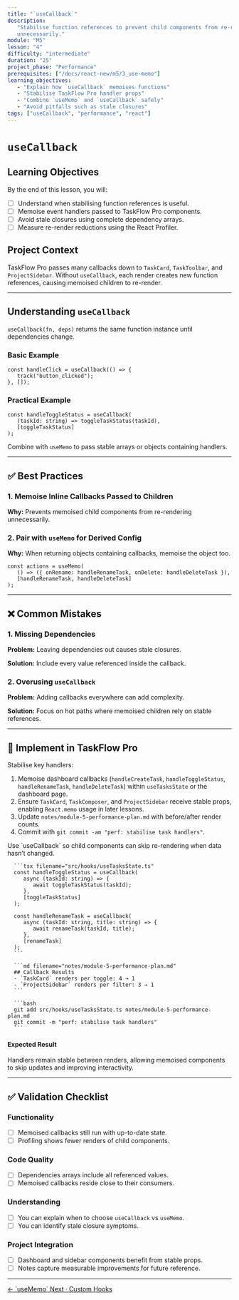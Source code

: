 ```yaml
---
title: "`useCallback`"
description:
   "Stabilise function references to prevent child components from re-rendering
   unnecessarily."
module: "M5"
lesson: "4"
difficulty: "intermediate"
duration: "25"
project_phase: "Performance"
prerequisites: ["/docs/react-new/m5/3_use-memo"]
learning_objectives:
   - "Explain how `useCallback` memoises functions"
   - "Stabilise TaskFlow Pro handler props"
   - "Combine `useMemo` and `useCallback` safely"
   - "Avoid pitfalls such as stale closures"
tags: ["useCallback", "performance", "react"]
---
```



# `useCallback`

## Learning Objectives

By the end of this lesson, you will:

-  [ ] Understand when stabilising function references is useful.
-  [ ] Memoise event handlers passed to TaskFlow Pro components.
-  [ ] Avoid stale closures using complete dependency arrays.
-  [ ] Measure re-render reductions using the React Profiler.

## Project Context

TaskFlow Pro passes many callbacks down to `TaskCard`, `TaskToolbar`, and
`ProjectSidebar`. Without `useCallback`, each render creates new function
references, causing memoised children to re-render.

---

## Understanding `useCallback`

`useCallback(fn, deps)` returns the same function instance until dependencies
change.

### Basic Example

```tsx
const handleClick = useCallback(() => {
   track("button_clicked");
}, []);
```

### Practical Example

```tsx
const handleToggleStatus = useCallback(
   (taskId: string) => toggleTaskStatus(taskId),
   [toggleTaskStatus]
);
```

Combine with `useMemo` to pass stable arrays or objects containing handlers.

---

## ✅ Best Practices

### 1. Memoise Inline Callbacks Passed to Children

**Why:** Prevents memoised child components from re-rendering unnecessarily.

### 2. Pair with `useMemo` for Derived Config

**Why:** When returning objects containing callbacks, memoise the object too.

```tsx
const actions = useMemo(
   () => ({ onRename: handleRenameTask, onDelete: handleDeleteTask }),
   [handleRenameTask, handleDeleteTask]
);
```

---

## ❌ Common Mistakes

### 1. Missing Dependencies

**Problem:** Leaving dependencies out causes stale closures.

**Solution:** Include every value referenced inside the callback.

### 2. Overusing `useCallback`

**Problem:** Adding callbacks everywhere can add complexity.

**Solution:** Focus on hot paths where memoised children rely on stable
references.

---

## 🔨 Implement in TaskFlow Pro

Stabilise key handlers:

1. Memoise dashboard callbacks (`handleCreateTask`, `handleToggleStatus`,
   `handleRenameTask`, `handleDeleteTask`) within `useTasksState` or the
   dashboard page.
2. Ensure `TaskCard`, `TaskComposer`, and `ProjectSidebar` receive stable props,
   enabling `React.memo` usage in later lessons.
3. Update `notes/module-5-performance-plan.md` with before/after render counts.
4. Commit with `git commit -am "perf: stabilise task handlers"`.

<Accordions type='single' className='mt-4'>
   <Accordion title='Solution Walkthrough'>
      <p>Use `useCallback` so child components can skip re-rendering when data hasn’t changed.</p>

      ```tsx filename="src/hooks/useTasksState.ts"
      const handleToggleStatus = useCallback(
         async (taskId: string) => {
            await toggleTaskStatus(taskId);
         },
         [toggleTaskStatus]
      );

      const handleRenameTask = useCallback(
         async (taskId: string, title: string) => {
            await renameTask(taskId, title);
         },
         [renameTask]
      );
      ```

      ```md filename="notes/module-5-performance-plan.md"
      ## Callback Results
      - `TaskCard` renders per toggle: 4 → 1
      - `ProjectSidebar` renders per filter: 3 → 1
      ```

      ```bash
      git add src/hooks/useTasksState.ts notes/module-5-performance-plan.md
      git commit -m "perf: stabilise task handlers"
      ```

   </Accordion>
</Accordions>

#### Expected Result

Handlers remain stable between renders, allowing memoised components to skip
updates and improving interactivity.

---

## ✅ Validation Checklist

### Functionality

-  [ ] Memoised callbacks still run with up-to-date state.
-  [ ] Profiling shows fewer renders of child components.

### Code Quality

-  [ ] Dependencies arrays include all referenced values.
-  [ ] Memoised callbacks reside close to their consumers.

### Understanding

-  [ ] You can explain when to choose `useCallback` vs `useMemo`.
-  [ ] You can identify stale closure symptoms.

### Project Integration

-  [ ] Dashboard and sidebar components benefit from stable props.
-  [ ] Notes capture measurable improvements for future reference.

---

<div className='mt-8 flex justify-between'>
   <a
      href='/docs/react-new/m5/3_use-memo'
      className='text-sm font-medium text-muted-foreground hover:text-foreground'
   >
      ← `useMemo`
   </a>
   <a
      href='/docs/react-new/m5/5_custom-hooks'
      className='text-sm font-medium text-primary hover:text-primary/80'
   >
      Next · Custom Hooks
   </a>
</div>

